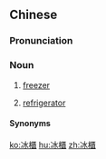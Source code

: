 {{also|冰柜}}
==Chinese==
{{zh-forms|s=冰柜}}

===Pronunciation===
{{zh-pron
|m=bīngguì
|c=bing1 gwai6
|mn=peng-kūi
|cat=n
}}

===Noun===
{{zh-noun}}

# [[freezer]]
# {{lb|zh|Min Nan}} [[refrigerator]]

====Synonyms====
{{zh-dial}}
{{zh-dial|冰箱}}

[[ko:冰櫃]]
[[hu:冰櫃]]
[[zh:冰櫃]]